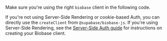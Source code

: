 <Admonition type="tip">

Make sure you're using the right `biobase` client in the following code.

If you're not using Server-Side Rendering or cookie-based Auth, you can directly use the `createClient` from `@supabase/biobase-js`. If you're using Server-Side Rendering, see the [Server-Side Auth guide](/docs/guides/auth/server-side/creating-a-client) for instructions on creating your Biobase client.

</Admonition>
